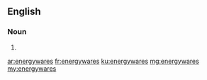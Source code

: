 ==English==

===Noun===
{{head|en|plural}}

# {{plural of|energyware|lang=en|nocat=1}}

[[ar:energywares]]
[[fr:energywares]]
[[ku:energywares]]
[[mg:energywares]]
[[my:energywares]]